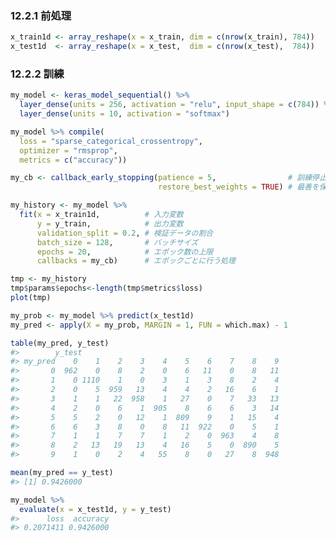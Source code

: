 ### 12.2.1 前処理

```r
x_train1d <- array_reshape(x = x_train, dim = c(nrow(x_train), 784))
x_test1d  <- array_reshape(x = x_test,  dim = c(nrow(x_test),  784))
```

### 12.2.2 訓練

```r
my_model <- keras_model_sequential() %>%
  layer_dense(units = 256, activation = "relu", input_shape = c(784)) %>%
  layer_dense(units = 10, activation = "softmax")

my_model %>% compile(
  loss = "sparse_categorical_crossentropy",
  optimizer = "rmsprop",
  metrics = c("accuracy"))
```

```r
my_cb <- callback_early_stopping(patience = 5,                # 訓練停止条件
                                 restore_best_weights = TRUE) # 最善を保持

my_history <- my_model %>%
  fit(x = x_train1d,          # 入力変数
      y = y_train,            # 出力変数
      validation_split = 0.2, # 検証データの割合
      batch_size = 128,       # バッチサイズ
      epochs = 20,            # エポック数の上限
      callbacks = my_cb)      # エポックごとに行う処理

tmp <- my_history
tmp$params$epochs<-length(tmp$metrics$loss)
plot(tmp)
```

```r
my_prob <- my_model %>% predict(x_test1d)
my_pred <- apply(X = my_prob, MARGIN = 1, FUN = which.max) - 1

table(my_pred, y_test)
#>        y_test
#> my_pred    0    1    2    3    4    5    6    7    8    9
#>       0  962    0    8    2    0    6   11    0    8   11
#>       1    0 1110    1    0    3    1    3    8    2    4
#>       2    0    5  959   13    4    4    2   16    6    1
#>       3    1    1   22  958    1   27    0    7   33   13
#>       4    2    0    6    1  905    8    6    6    3   14
#>       5    5    2    0   12    1  809    9    1   15    4
#>       6    6    3    8    0    8   11  922    0    5    1
#>       7    1    1    7    7    1    2    0  963    4    8
#>       8    2   13   19   13    4   16    5    0  890    5
#>       9    1    0    2    4   55    8    0   27    8  948
```

```r
mean(my_pred == y_test)
#> [1] 0.9426000
```

```r
my_model %>%
  evaluate(x = x_test1d, y = y_test)
#>      loss  accuracy
#> 0.2071411 0.9426000
```

